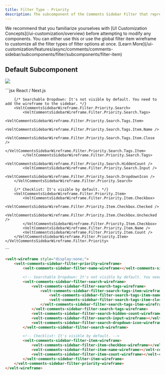 ```yaml
---
title: Filter Type - Priority
description: The subcomponent of the Comments Sidebar Filter that represents the Priority filter
---
```


<Note>
We recommend that you familiarize yourselves with [UI Customization Concepts](/ui-customization/overview) before attempting to modify any components.
</Note>


<Warning>
You can either use this or use the global filter item wireframe to customize all the filter types of filter options at once. [Learn More](/ui-customization/features/async/comments/comments-sidebar/subcomponents/filter/subcomponents/filter-item)
</Warning>

## Default Subcomponent

![](/images/customization/filter-priority.png)

<RequestExample>
```jsx React / Next.js
<VeltWireframe>
    <VeltCommentsSidebarWireframe.Filter.Priority>
        <VeltCommentsSidebarWireframe.Filter.Priority.Name />

        {/* Searchable Dropdown: It's not visible by default. You need to add the wireframe to the sidebar. */}
        <VeltCommentsSidebarWireframe.Filter.Priority.Search>
            <VeltCommentsSidebarWireframe.Filter.Priority.Search.Tags>
                <VeltCommentsSidebarWireframe.Filter.Priority.Search.Tags.Item>
                    <VeltCommentsSidebarWireframe.Filter.Priority.Search.Tags.Item.Name />
                    <VeltCommentsSidebarWireframe.Filter.Priority.Search.Tags.Item.Close />
                </VeltCommentsSidebarWireframe.Filter.Priority.Search.Tags.Item>
            </VeltCommentsSidebarWireframe.Filter.Priority.Search.Tags>
            <VeltCommentsSidebarWireframe.Filter.Priority.Search.HiddenCount />
            <VeltCommentsSidebarWireframe.Filter.Priority.Search.Input />
            <VeltCommentsSidebarWireframe.Filter.Priority.Search.DropdownIcon />
        </VeltCommentsSidebarWireframe.Filter.Priority.Search>

        {/* Checklist: It's visible by default. */}
        <VeltCommentsSidebarWireframe.Filter.Priority.Item>
            <VeltCommentsSidebarWireframe.Filter.Priority.Item.Checkbox>
                <VeltCommentsSidebarWireframe.Filter.Priority.Item.Checkbox.Checked />
                <VeltCommentsSidebarWireframe.Filter.Priority.Item.Checkbox.Unchecked />
            </VeltCommentsSidebarWireframe.Filter.Priority.Item.Checkbox>
            <VeltCommentsSidebarWireframe.Filter.Priority.Item.Name />
            <VeltCommentsSidebarWireframe.Filter.Priority.Item.Count />
        </VeltCommentsSidebarWireframe.Filter.Priority.Item>
    </VeltCommentsSidebarWireframe.Filter.Priority>
</VeltWireframe>
```

```HTML HTML
<velt-wireframe style="display:none;">
    <velt-comments-sidebar-filter-priority-wireframe>
        <velt-comments-sidebar-filter-name-wireframe></velt-comments-sidebar-filter-name-wireframe>

        <!-- Searchable Dropdown: It's not visible by default. You need to add the wireframe to the sidebar. -->
        <velt-comments-sidebar-filter-search-wireframe>
            <velt-comments-sidebar-filter-search-tags-wireframe>
                <velt-comments-sidebar-filter-search-tags-item-wireframe>
                    <velt-comments-sidebar-filter-search-tags-item-name-wireframe></velt-comments-sidebar-filter-search-tags-item-name-wireframe>
                    <velt-comments-sidebar-filter-search-tags-item-close-wireframe></velt-comments-sidebar-filter-search-tags-item-close-wireframe>
                </velt-comments-sidebar-filter-search-tags-item-wireframe>
            </velt-comments-sidebar-filter-search-tags-wireframe>
            <velt-comments-sidebar-filter-search-hidden-count-wireframe></velt-comments-sidebar-filter-search-hidden-count-wireframe>
            <velt-comments-sidebar-filter-search-input-wireframe></velt-comments-sidebar-filter-search-input-wireframe>
            <velt-comments-sidebar-filter-search-dropdown-icon-wireframe></velt-comments-sidebar-filter-search-dropdown-icon-wireframe>
        </velt-comments-sidebar-filter-search-wireframe>

        <!-- Checklist: It's visible by default. -->
        <velt-comments-sidebar-filter-item-wireframe>
            <velt-comments-sidebar-filter-item-checkbox-wireframe></velt-comments-sidebar-filter-item-checkbox-wireframe>
            <velt-comments-sidebar-filter-item-name-wireframe></velt-comments-sidebar-filter-item-name-wireframe>
            <velt-comments-sidebar-filter-item-count-wireframe></velt-comments-sidebar-filter-item-count-wireframe>
        </velt-comments-sidebar-filter-item-wireframe>
    </velt-comments-sidebar-filter-priority-wireframe>
</velt-wireframe>
```

</RequestExample>

